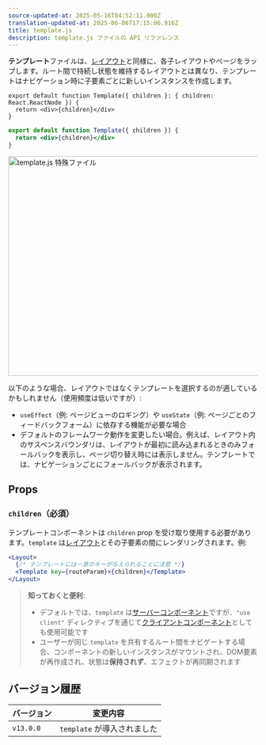 ```yaml
---
source-updated-at: 2025-05-16T04:52:11.000Z
translation-updated-at: 2025-06-06T17:15:06.916Z
title: template.js
description: template.js ファイルの API リファレンス
---
```


**テンプレート**ファイルは、[レイアウト](/docs/app/building-your-application/routing/pages-and-layouts#layouts)と同様に、各子レイアウトやページをラップします。ルート間で持続し状態を維持するレイアウトとは異なり、テンプレートはナビゲーション時に子要素ごとに新しいインスタンスを作成します。

```tsx filename="app/template.tsx" switcher
export default function Template({ children }: { children: React.ReactNode }) {
  return <div>{children}</div>
}
```

```jsx filename="app/template.jsx" switcher
export default function Template({ children }) {
  return <div>{children}</div>
}
```

<Image
  alt="template.js 特殊ファイル"
  srcLight="/docs/light/template-special-file.png"
  srcDark="/docs/dark/template-special-file.png"
  width="1600"
  height="444"
/>

以下のような場合、レイアウトではなくテンプレートを選択するのが適しているかもしれません（使用頻度は低いですが）:

- `useEffect`（例: ページビューのロギング）や `useState`（例: ページごとのフィードバックフォーム）に依存する機能が必要な場合
- デフォルトのフレームワーク動作を変更したい場合。例えば、レイアウト内のサスペンスバウンダリは、レイアウトが最初に読み込まれるときのみフォールバックを表示し、ページ切り替え時には表示しません。テンプレートでは、ナビゲーションごとにフォールバックが表示されます。

## Props

### `children`（必須）

テンプレートコンポーネントは `children` prop を受け取り使用する必要があります。`template` は[レイアウト](/docs/app/api-reference/file-conventions/layout)とその子要素の間にレンダリングされます。例:

```jsx filename="Output"
<Layout>
  {/* テンプレートには一意のキーが与えられることに注意 */}
  <Template key={routeParam}>{children}</Template>
</Layout>
```

> **知っておくと便利**:
>
> - デフォルトでは、`template` は[サーバーコンポーネント](/docs/app/building-your-application/rendering/server-components)ですが、`"use client"` ディレクティブを通じて[クライアントコンポーネント](/docs/app/building-your-application/rendering/client-components)としても使用可能です
> - ユーザーが同じ `template` を共有するルート間をナビゲートする場合、コンポーネントの新しいインスタンスがマウントされ、DOM要素が再作成され、状態は**保持されず**、エフェクトが再同期されます

## バージョン履歴

| バージョン   | 変更内容                |
| --------- | ---------------------- |
| `v13.0.0` | `template` が導入されました |